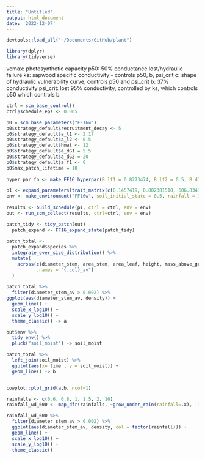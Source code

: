 ```yaml
---
title: "Untitled"
output: html_document
date: '2022-12-07'
---
```


```r
devtools::load_all("~/Documents/GitHub/plant")
```

```r
library(dplyr)
library(tidyverse)
```

vcmax: photosynthetic capacity p50: 50% conductance lost/hydraulic failure ks: sapwood specific conductivity - controls p50, b, psi_crit c: shape of hydraulic vulnerability curve, controls p50 and psi_crit b: 37% conductivity psi_crit: lost 95% conductivity, controlled by ks, which controls p50 which controls b

```r
ctrl = scm_base_control()
ctrl$schedule_eps <- 0.005

p0 = scm_base_parameters("FF16w")
p0$strategy_default$recruitment_decay <- 5  
p0$strategy_default$a_l1 <- 2.17
p0$strategy_default$a_l2 <- 0.5
p0$strategy_default$hmat <- 12
p0$strategy_default$a_dG1 = 5.5
p0$strategy_default$a_dG2 = 20
p0$strategy_default$a_f1 <- 0
p0$max_patch_lifetime = 10
  
hyper_par_fn <- make_FF16_hyperpar(B_lf1 = 0.8273474, B_lf2 = 0.5, B_dI1 = 0, B_dI2 = 0, B_kl2 = 1.71, B_lf5 = 1, B_lf4 = 21000, B_ks2 = 0, latitude = 28.182)

p1 <- expand_parameters(trait_matrix(c(0.1457419, 0.002381510, 606.8343, 0.000500000), c("lma", "narea", "rho", "omega")), p0, hyper_par_fn, mutant = FALSE, birth_rate_list = 200)
env <- make_environment("FF16w", soil_initial_state = 0.5, rainfall = 1)
  
results <- build_schedule(p1, ctrl = ctrl, env = env)
out <- run_scm_collect(results, ctrl=ctrl, env = env)
```

```r
patch_tidy <- tidy_patch(out)
  patch_expand <- FF16_expand_state(patch_tidy)
  
patch_total <-
  patch_expand$species %>% 
  integrate_over_size_distribution() %>%
  mutate(
    across(c(diameter_stem, area_stem, area_leaf, height, mass_above_ground), ~.x/density, 
           .names = "{.col}_av")
  )
  
patch_total %>%
  filter(diameter_stem_av > 0.002) %>%
ggplot(aes(diameter_stem_av, density)) +
  geom_line() +
  scale_x_log10() +
  scale_y_log10() +
  theme_classic() -> a

out$env %>%
  tidy_env() %>%
  pluck("soil_moist") -> soil_moist
```

```r
patch_total %>%
  left_join(soil_moist) %>%
  ggplot(aes(x= time , y = soil_moist)) +
  geom_line() -> b


cowplot::plot_grid(a,b, ncol=1)
```

```r
rainfalls <- c(0.6, 0.8, 1, 1.5, 2, 10)
rainfall_wd_600 <- map_dfr(rainfalls, ~grow_under_rain(rainfall=.x), .id = "rainfall")
```

```r
rainfall_wd_600 %>% 
  filter(diameter_stem_av > 0.002) %>%
  ggplot(aes(diameter_stem_av, density, col = factor(rainfall))) +
  geom_line() +
  scale_x_log10() +
  scale_y_log10() +
  theme_classic()
```
